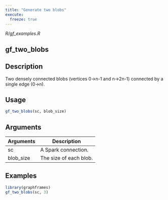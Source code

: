 ```yaml
---
title: "Generate two blobs"
execute:
  freeze: true
---
```


*R/gf_examples.R*

## gf_two_blobs

## Description
Two densely connected blobs (vertices 0->n-1 and n->2n-1)   connected by a single edge (0->n). 


## Usage
```r
gf_two_blobs(sc, blob_size) 
```

## Arguments
|Arguments|Description|
|---|---|
| sc | A Spark connection. |
| blob_size | The size of each blob. |





## Examples
```r
library(graphframes)
gf_two_blobs(sc, 3) 
```


